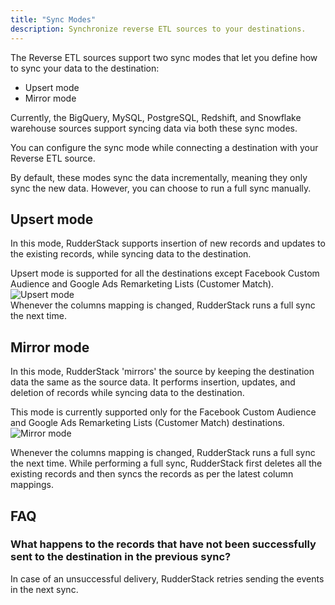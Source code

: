 ```yaml
---
title: "Sync Modes"
description: Synchronize reverse ETL sources to your destinations.
---
```


The Reverse ETL sources support two sync modes that let you define how to sync your data to the destination:
* Upsert mode
* Mirror mode

<div class="infoBlock">
Currently, the <Link to="/sources/reverse-etl/google-bigquery/">BigQuery</Link>, <Link to="/sources/reverse-etl/mysql/">MySQL</Link>, <Link to="/sources/reverse-etl/postgresql/">PostgreSQL</Link>, <Link to="/sources/reverse-etl/amazon-redshift/">Redshift</Link>, and <Link to="/sources/reverse-etl/snowflake/">Snowflake</Link> warehouse sources support syncing data via both these sync modes.
</div>

<div class="successBlock">
 
You can configure the sync mode while connecting a destination with your Reverse ETL source.
</div>

<div class="infoBlock">

By default, these modes sync the data incrementally, meaning they only sync the new data. However, you can choose to run a full sync manually.
</div>

## Upsert mode

In this mode, RudderStack supports insertion of new records and updates to the existing records, while syncing data to the destination.

<div class="infoBlock">
Upsert mode is supported for all the destinations except <Link to="/destinations/streaming-destinations/fb-custom-audience/">Facebook Custom Audience</Link> and <Link to="/destinations/streaming-destinations/google-adwords-remarketing-list/">Google Ads Remarketing Lists (Customer Match)</Link>.
</div>

<!-- <div class="infoBlock">
The upsert mode is supported for all destinations except <Link to="/destinations/streaming-destinations/fb-custom-audience/">Facebook Custom Audience</Link> and <Link to="/destinations/streaming-destinations/google-adwords-remarketing-list/">Google Ads Remarketing Lists (Customer Match)</Link> destinations.
</div> -->
 
<img src="../../../assets/warehouse-actions-sources/upsert-mode.png" alt="Upsert mode" />

<div class="infoBlock">
Whenever the columns mapping is changed, RudderStack runs a full sync the next time.
</div>

## Mirror mode

In this mode, RudderStack 'mirrors' the source by keeping the destination data the same as the source data. It performs insertion, updates, and deletion of records while syncing data to the destination. 

<div class="infoBlock">
This mode is currently supported only for the <Link to="/destinations/streaming-destinations/fb-custom-audience/">Facebook Custom Audience</Link> and <Link to="/destinations/streaming-destinations/google-adwords-remarketing-list/">Google Ads Remarketing Lists (Customer Match)</Link> destinations.
</div>

<img src="../../../assets/warehouse-actions-sources/mirror-mode.png" alt="Mirror mode" />

<div class="infoBlock">

Whenever the columns mapping is changed, RudderStack runs a full sync the next time. While performing a full sync, RudderStack first deletes all the existing records and then syncs the records as per the latest column mappings.
</div>

## FAQ

### What happens to the records that have not been successfully sent to the destination in the previous sync?

In case of an unsuccessful delivery, RudderStack retries sending the events in the next sync.


